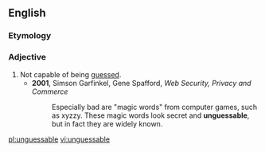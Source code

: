 ==English==

===Etymology===
{{prefix|un|guessable|lang=en}}

===Adjective===
{{en-adj}}

# Not capable of being [[guess]]ed.
#* '''2001''', Simson Garfinkel, Gene Spafford, ''Web Security, Privacy and Commerce''
#*: Especially bad are "magic words" from computer games, such as xyzzy. These magic words look secret and '''unguessable''', but in fact they are widely known.

[[pl:unguessable]]
[[vi:unguessable]]